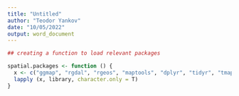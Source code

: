 ```yaml
---
title: "Untitled"
author: "Teodor Yankov"
date: "10/05/2022"
output: word_document
---
```


```r
## creating a function to load relevant packages

spatial.packages <- function () {
  x <- c("ggmap", "rgdal", "rgeos", "maptools", "dplyr", "tidyr", "tmap", "stplanr")
  lapply (x, library, character.only = T)
}
```


